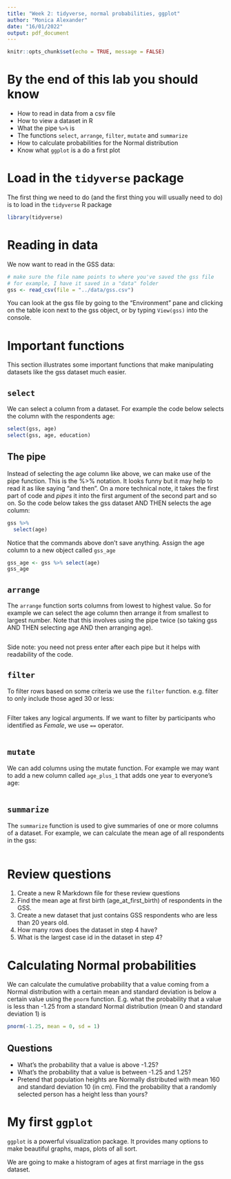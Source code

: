 ```yaml
---
title: "Week 2: tidyverse, normal probabilities, ggplot"
author: "Monica Alexander"
date: "16/01/2022"
output: pdf_document
---
```


```r
knitr::opts_chunk$set(echo = TRUE, message = FALSE)
```


# By the end of this lab you should know 

- How to read in data from a csv file
- How to view a dataset in R
- What the pipe `%>%` is 
- The functions `select`, `arrange`, `filter`, `mutate` and `summarize`
- How to calculate probabilities for the Normal distribution
- Know what `ggplot` is a do a first plot


# Load in the `tidyverse` package

The first thing we need to do (and the first thing you will usually need to do) is to load in the `tidyverse` R package

```r
library(tidyverse)
```


# Reading in data 

We now want to read in the GSS data: 

```r
# make sure the file name points to where you've saved the gss file
# for example, I have it saved in a "data" folder
gss <- read_csv(file = "../data/gss.csv")
```

You can look at the gss file by going to the "Environment" pane and clicking on the table icon next to the gss object, or by typing `View(gss)` into the console. 


# Important functions

This section illustrates some important functions that make manipulating datasets like the gss dataset much easier. 

## `select`

We can select a column from a dataset. For example the code below selects the column with the respondents age:

```r
select(gss, age)
select(gss, age, education)
```

## The pipe

Instead of selecting the age column like above, we can make use of the pipe function. This is the %>% notation. It looks funny but it may help to read it as like saying "and then". On a more technical note, it takes the first part of code and *pipes* it into the first argument of the second part and so on. So the code below takes the gss dataset AND THEN selects the age column:

```r
gss %>% 
  select(age)
```

Notice that the commands above don't save anything. Assign the age column to a new object called `gss_age`

```r
gss_age <- gss %>% select(age)
gss_age
```

## `arrange`

The `arrange` function sorts columns from lowest to highest value. So for example we can select the age column then arrange it from smallest to largest number. Note that this involves using the pipe twice (so taking gss AND THEN selecting age AND then arranging age).

```r

```

Side note: you need not press enter after each pipe but it helps with readability of the code. 

## `filter`

To filter rows based on some criteria we use the `filter` function. e.g. filter to only include those aged 30 or less:

```r

```

Filter takes any logical arguments. If we want to filter by participants who identified as *Female*, we use `==` operator. 

```r

```

## `mutate`

We can add columns using the mutate function. For example we may want to add a new column called `age_plus_1` that adds one year to everyone's age:

```r

```

## `summarize`

The `summarize` function is used to give summaries of one or more columns of a dataset. For example, we can calculate the mean age of all respondents in the gss:

```r

```


# Review questions

1. Create a new R Markdown file for these review questions
2. Find the mean age at first birth (age_at_first_birth) of respondents in the GSS.
3. Create a new dataset that just contains GSS respondents who are less than 20 years old. 
4. How many rows does the dataset in step 4 have?
5. What is the largest case id in the dataset in step 4?

# Calculating Normal probabilities 

We can calculate the cumulative probability that a value coming from a Normal distribution with a certain mean and standard deviation is below a certain value using the `pnorm` function. E.g. what the probability that a value is less than -1.25 from a standard Normal distribution (mean 0 and standard deviation 1) is

```r
pnorm(-1.25, mean = 0, sd = 1)
```

## Questions

- What's the probability that a value is above -1.25?
- What's the probability that a value is between -1.25 and 1.25?
- Pretend that population heights are Normally distributed with mean 160 and standard deviation 10 (in cm). Find the probability that a randomly selected person has a height less than yours?

# My first `ggplot`

`ggplot` is a powerful visualization package. It provides many options to make beautiful graphs, maps, plots of all sort.

We are going to make a histogram of ages at first marriage in the gss dataset. 


